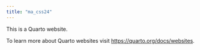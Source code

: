 ```yaml
---
title: "ma_css24"
---
```


This is a Quarto website.

To learn more about Quarto websites visit <https://quarto.org/docs/websites>.
